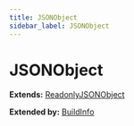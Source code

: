 ```yaml
---
title: JSONObject
sidebar_label: JSONObject
---
```


# JSONObject

**Extends:** [ReadonlyJSONObject](/docs/api/interfaces/readonlyjsonobject)

**Extended by:** [BuildInfo](/docs/api/interfaces/buildinfo)

